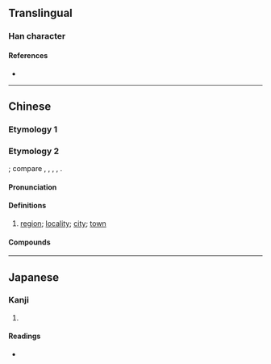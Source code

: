 {{character info/new}}
{{also|猛}}
==Translingual==

===Han character===
{{Han char|rn=19|rad=力|as=08|sn=10|four=|canj=NTKS|ids=⿰孟力}}

====References====
* {{Han ref|kx=0148.060|dkj=02379|dj=0333.140|hdz=10373.150|uh=52D0|ud=21200}}

----

==Chinese==
{{zh-forms}}

===Etymology 1===
{{zh-see|猛|v}}

===Etymology 2===
{{zh-wp}}
{{bor|zh|tai}}; compare {{cog|th|เมือง}}, {{cog|lo|ເມືອງ}}, {{cog|khb|ᦵᦙᦲᧂ}}, {{cog|shn|မိူင်း}}, {{cog|blt|ꪹꪣꪉ|tr=mứang}}.

====Pronunciation====
{{zh-pron
|m=měng
|c=maang5
|cat=n
}}

====Definitions====
{{zh-hanzi}}

# {{lb|zh|only used in [[Tai]] placenames}} [[region]]; [[locality]]; [[city]]; [[town]]

====Compounds====
{{zh-der|勐卯|勐海|勐遮|勐罕|勐馬|勐拉|勐董|勐先|勐臘|勐勐}}

----

==Japanese==

===Kanji===
{{ja-kanji|grade=|rs=力08}}

# {{defn|lang=ja|sort=力08}}

====Readings====
* {{ja-readings|on=[[ばう]] (bau)|kun=}}